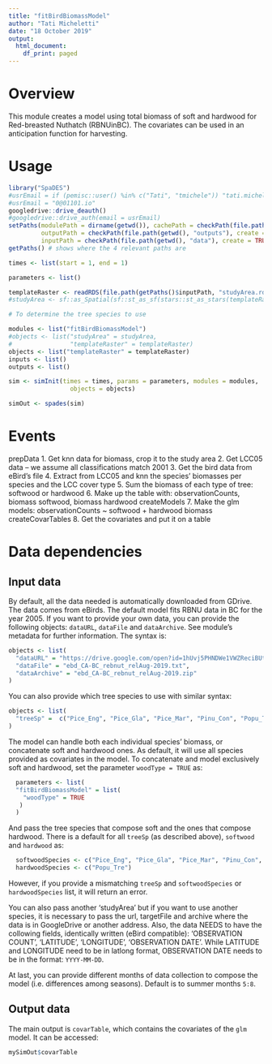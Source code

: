 ```yaml
---
title: "fitBirdBiomassModel"
author: "Tati Micheletti"
date: "18 October 2019"
output:
  html_document:
    df_print: paged
---
```

# Overview

This module creates a model using total biomass of soft and hardwood for Red-breasted Nuthatch (RBNUinBC). The covariates can be used in an anticipation function for harvesting.

# Usage

```r

library("SpaDES")
#usrEmail = if (pemisc::user() %in% c("Tati", "tmichele")) "tati.micheletti@gmail.com" else NULL
#usrEmail = "0@01101.io"
googledrive::drive_deauth()
#googledrive::drive_auth(email = usrEmail)
setPaths(modulePath = dirname(getwd()), cachePath = checkPath(file.path(getwd(), "cache"), create = TRUE),
         outputPath = checkPath(file.path(getwd(), "outputs"), create = TRUE),
         inputPath = checkPath(file.path(getwd(), "data"), create = TRUE))
getPaths() # shows where the 4 relevant paths are

times <- list(start = 1, end = 1)

parameters <- list()

templateRaster <- readRDS(file.path(getPaths()$inputPath, "studyArea.rds"))[[1]]
#studyArea <- sf::as_Spatial(sf::st_as_sf(stars::st_as_stars(templateRaster), as_points = FALSE, merge = TRUE)) # requires the sf, sp, raster and stars packages

# To determine the tree species to use

modules <- list("fitBirdBiomassModel")
#objects <- list("studyArea" = studyArea,
#                "templateRaster" = templateRaster)
objects <- list("templateRaster" = templateRaster)
inputs <- list()
outputs <- list()

sim <- simInit(times = times, params = parameters, modules = modules,
                 objects = objects)

simOut <- spades(sim)
```


# Events

prepData
    1. Get knn data for biomass, crop it to the study area
    2. Get LCC05 data -- we assume all classifications match 2001
    3. Get the bird data from eBird's file
    4. Extract from LCC05 and knn the species' biomasses per species and the LCC cover type
    5. Sum the biomass of each type of tree: softwood or hardwood
    6. Make up the table with: observationCounts, biomass softwood, biomass hardwood
createModels
    7. Make the glm models:  observationCounts ~ softwood + hardwood biomass
createCovarTables
    8. Get the covariates and put it on a table

# Data dependencies

## Input data

By default, all the data needed is automatically downloaded from GDrive. The data comes from eBirds. The default model fits RBNU data in BC for the year 2005. If you want to provide your own data, you can provide the following objects: `dataURL`, `dataFile` and `dataArchive`. See module's metadata for further information. The syntax is:

```r
objects <- list(
  "dataURL" = "https://drive.google.com/open?id=1hUvj5PHNDWe1VWZReciBUt4wQHAF3Gw5",
  "dataFile" = "ebd_CA-BC_rebnut_relAug-2019.txt",
  "dataArchive" = "ebd_CA-BC_rebnut_relAug-2019.zip"
)
```


You can also provide which tree species to use with similar syntax:

```r
objects <- list(
  "treeSp" =  c("Pice_Eng", "Pice_Gla", "Pice_Mar", "Pinu_Con", "Popu_Tre", "Pseu_Men")
)
```


The model can handle both each individual species' biomass, or concatenate soft and hardwood ones. As default, it will use all species provided as covariates in the model. To concatenate and model exclusively soft and hardwood, set the parameter `woodType = TRUE` as:

```r
  parameters <- list(
  "fitBirdBiomassModel" = list(
    "woodType" = TRUE 
   )
  )
```


And pass the tree species that compose soft and the ones that compose hardwood. There is a default for all `treeSp` (as described above), `softwood` and `hardwood` as:

```r
  softwoodSpecies <- c("Pice_Eng", "Pice_Gla", "Pice_Mar", "Pinu_Con", "Pseu_Men")
  hardwoodSpecies <- c("Popu_Tre")
```

  However, if you provide a mismatching `treeSp` and `softwoodSpecies` or `hardwoodSpecies` list, it will return an error.
  
  You can also pass another 'studyArea' but if you want to use another species, it is necessary to pass the url, targetFile and archive where the data is in GoogleDrive or another address. Also, the data NEEDS to have the collowing fields, identically written (eBird compatible): 'OBSERVATION COUNT', 'LATITUDE', 'LONGITUDE', 'OBSERVATION DATE'. While LATITUDE and LONGITUDE need to be in latlong format, OBSERVATION DATE needs to be in the format: `YYYY-MM-DD`.

 At last, you can provide different months of data collection to compose the model (i.e. differences among seasons). Default is to summer months `5:8`. 

  
## Output data

The main output is `covarTable`, which contains the covariates of the `glm` model. It can be accessed:
```r

mySimOut$covarTable

```




